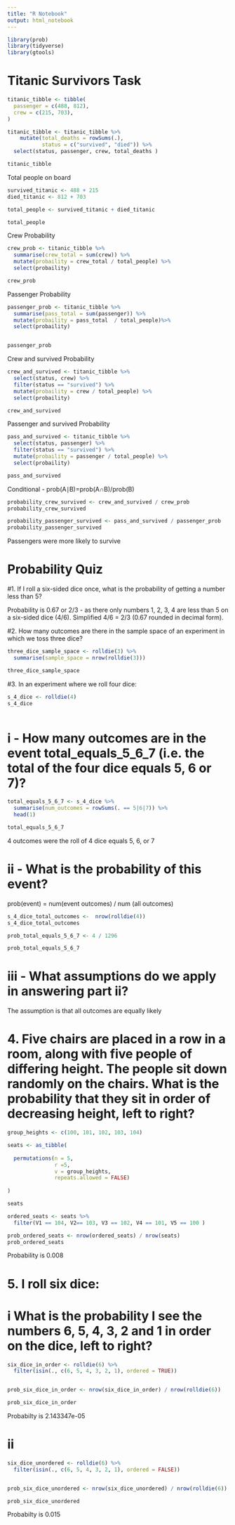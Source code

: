 ```yaml
---
title: "R Notebook"
output: html_notebook
---
```


```r
library(prob)
library(tidyverse)
library(gtools)
```

# Titanic Survivors Task

```r
titanic_tibble <- tibble(
  passenger = c(488, 812),
  crew = c(215, 703), 
)

titanic_tibble <- titanic_tibble %>%
    mutate(total_deaths = rowSums(.), 
           status = c("survived", "died")) %>%
  select(status, passenger, crew, total_deaths )

titanic_tibble 
```


Total people on board

```r
survived_titanic <- 488 + 215
died_titanic <- 812 + 703

total_people <- survived_titanic + died_titanic

total_people
```


Crew Probability
```r
crew_prob <- titanic_tibble %>% 
  summarise(crew_total = sum(crew)) %>% 
  mutate(probaility = crew_total / total_people) %>% 
  select(probaility)

crew_prob
```

Passenger Probability

```r
passenger_prob <- titanic_tibble %>% 
  summarise(pass_total = sum(passenger)) %>% 
  mutate(probaility = pass_total  / total_people)%>% 
  select(probaility)


passenger_prob
```

Crew and survived Probability

```r
crew_and_survived <- titanic_tibble %>%
  select(status, crew) %>%
  filter(status == "survived") %>%
  mutate(probaility = crew / total_people) %>%
  select(probaility)

crew_and_survived
```

Passenger and survived Probability

```r
pass_and_survived <- titanic_tibble %>%
  select(status, passenger) %>%
  filter(status == "survived") %>%
  mutate(probaility = passenger / total_people) %>%
  select(probaility)

pass_and_survived

```

Conditional - prob(A∣B)=prob(A∩B)/prob(B)

```r

probability_crew_survived <- crew_and_survived / crew_prob
probability_crew_survived
```

```r
probability_passenger_survived <- pass_and_survived / passenger_prob
probability_passenger_survived
```

Passengers were more likely to survive



# Probability Quiz

#1. If I roll a six-sided dice once, what is the probability of getting a number less than 5?

Probability is 0.67 or 2/3 - as there only numbers 1, 2, 3, 4 are less than 5 on a six-sided dice (4/6). Simplified 4/6 = 2/3 (0.67 rounded in decimal form).

#2. How many outcomes are there in the sample space of an experiment in which we toss three dice?

```r

three_dice_sample_space <- rolldie(3) %>% 
  summarise(sample_space = nrow(rolldie(3)))

three_dice_sample_space

```


#3.  In an experiment where we roll four dice:


```r
s_4_dice <- rolldie(4) 
s_4_dice
  
```

# i - How many outcomes are in the event total_equals_5_6_7 (i.e. the total of the four dice equals 5, 6 or 7)?
```r

total_equals_5_6_7 <- s_4_dice %>%
  summarise(num_outcomes = rowSums(. == 5|6|7)) %>% 
  head(1)

total_equals_5_6_7
```

4 outcomes were the roll of 4 dice equals 5, 6, or 7

# ii - What is the probability of this event?

prob(event) = num(event outcomes) / num (all outcomes)

```r
s_4_dice_total_outcomes <-  nrow(rolldie(4))
s_4_dice_total_outcomes

prob_total_equals_5_6_7 <- 4 / 1296

prob_total_equals_5_6_7 

```

# iii - What assumptions do we apply in answering part ii?

The assumption is that all outcomes are equally likely 

# 4. Five chairs are placed in a row in a room, along with five people of differing height. The people sit down randomly on the chairs. What is the probability that they sit in order of decreasing height, left to right?

```r

group_heights <- c(100, 101, 102, 103, 104)

seats <- as_tibble(
  
  permutations(n = 5,
               r =5,
               v = group_heights,
               repeats.allowed = FALSE)
  
)

seats

ordered_seats <- seats %>% 
  filter(V1 == 104, V2== 103, V3 == 102, V4 == 101, V5 == 100 )

```

```r
prob_ordered_seats <- nrow(ordered_seats) / nrow(seats)
prob_ordered_seats
```

Probability is 0.008

# 5. I roll six dice:

# i What is the probability I see the numbers 6, 5, 4, 3, 2 and 1 in order on the dice, left to right?

```r
six_dice_in_order <- rolldie(6) %>% 
  filter(isin(., c(6, 5, 4, 3, 2, 1), ordered = TRUE))


prob_six_dice_in_order <- nrow(six_dice_in_order) / nrow(rolldie(6))

prob_six_dice_in_order

```

Probabilty is 2.143347e-05

# ii 

```r
six_dice_unordered <- rolldie(6) %>% 
  filter(isin(., c(6, 5, 4, 3, 2, 1), ordered = FALSE))


prob_six_dice_unordered <- nrow(six_dice_unordered) / nrow(rolldie(6))

prob_six_dice_unordered 
```

Probabilty is 0.015